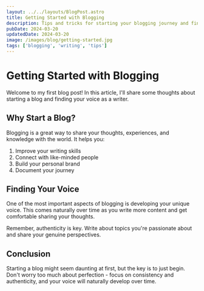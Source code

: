 ```yaml
---
layout: ../../layouts/BlogPost.astro
title: Getting Started with Blogging
description: Tips and tricks for starting your blogging journey and finding your voice.
pubDate: 2024-03-20
updatedDate: 2024-03-20
image: /images/blog/getting-started.jpg
tags: ['blogging', 'writing', 'tips']
---
```


# Getting Started with Blogging

Welcome to my first blog post! In this article, I'll share some thoughts about starting a blog and finding your voice as a writer.

## Why Start a Blog?

Blogging is a great way to share your thoughts, experiences, and knowledge with the world. It helps you:

1. Improve your writing skills
2. Connect with like-minded people
3. Build your personal brand
4. Document your journey

## Finding Your Voice

One of the most important aspects of blogging is developing your unique voice. This comes naturally over time as you write more content and get comfortable sharing your thoughts.

Remember, authenticity is key. Write about topics you're passionate about and share your genuine perspectives.

## Conclusion

Starting a blog might seem daunting at first, but the key is to just begin. Don't worry too much about perfection - focus on consistency and authenticity, and your voice will naturally develop over time.